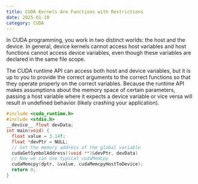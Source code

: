 ```yaml
---
title: CUDA Kernels Are Functions with Restrictions
date: 2025-01-10
category: CUDA
---
```

In CUDA programming, you work in two distinct worlds: the host and the device.
In general, device kernels cannot access host variables and host functions
cannot access device variables, even though these variables are declared in
the same file scope.

The CUDA runtime API can access both host and device variables, but it is up to
you to provide the correct arguments to the correct functions so that they
operate properly on the correct variables. Because the runtime API makes
assumptions about the memory space of certain parameters, passing a host
variable where it expects a device variable or vice versa will result in
undefined behavior (likely crashing your application).

```c
#include <cuda_runtime.h>
#include <stdio.h>
__device__ float devData;
int main(void) {
  float value = 3.14f;
  float *devPtr = NULL;
  // Get the memory address of the global variable
  cudaGetSymbolAddress((void **)&devPtr, devData)
  // Now we can use typical cudaMemcpy
  cudaMemcpy(dptr, &value, cudaMemcpyHostToDevice);
  return 0;
}
```

